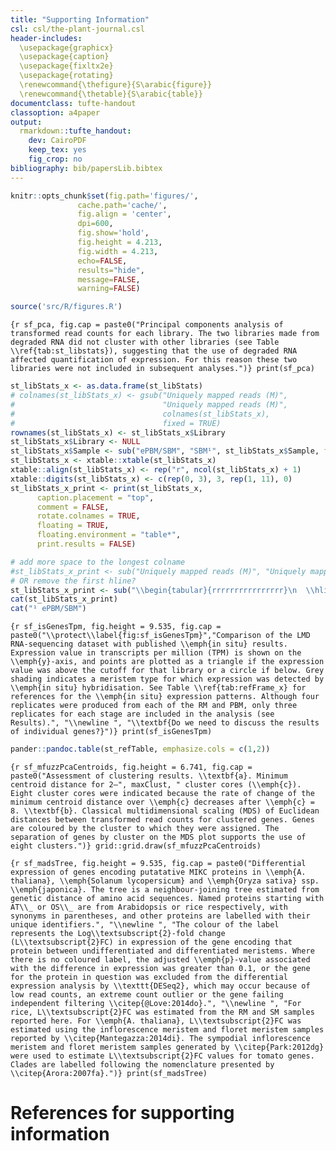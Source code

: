```yaml
---
title: "Supporting Information"
csl: csl/the-plant-journal.csl
header-includes:
  \usepackage{graphicx}
  \usepackage{caption}
  \usepackage{fixltx2e}
  \usepackage{rotating}
  \renewcommand{\thefigure}{S\arabic{figure}}
  \renewcommand{\thetable}{S\arabic{table}}
documentclass: tufte-handout
classoption: a4paper
output:
  rmarkdown::tufte_handout:
    dev: CairoPDF
    keep_tex: yes
    fig_crop: no
bibliography: bib/papersLib.bibtex
---
```


```r
knitr::opts_chunk$set(fig.path='figures/',
               cache.path='cache/',
               fig.align = 'center', 
               dpi=600,
               fig.show='hold',
               fig.height = 4.213,
               fig.width = 4.213,
               echo=FALSE,
               results="hide",
               message=FALSE,
               warning=FALSE)

source('src/R/figures.R')
```

```{r sf_pca, fig.cap = paste0("Principal components analysis of transformed read counts for each library. The two libraries made from degraded RNA did not cluster with other libraries (see Table \\ref{tab:st_libstats}), suggesting that the use of degraded RNA affected quantification of expression. For this reason these two libraries were not included in subsequent analyses.")}
print(sf_pca)
```

\clearpage
\captionof{table}{\protect\label{tab:st_libstats}Library and sequencing statistics.}

``` r
st_libStats_x <- as.data.frame(st_libStats)
# colnames(st_libStats_x) <- gsub("Uniquely mapped reads (M)",
#                                 "Uniquely mapped reads (M)",
#                                 colnames(st_libStats_x),
#                                 fixed = TRUE)
rownames(st_libStats_x) <- st_libStats_x$Library
st_libStats_x$Library <- NULL
st_libStats_x$Sample <- sub("ePBM/SBM", "SBM¹", st_libStats_x$Sample, fixed = TRUE)
st_libStats_x <- xtable::xtable(st_libStats_x)
xtable::align(st_libStats_x) <- rep("r", ncol(st_libStats_x) + 1)
xtable::digits(st_libStats_x) <- c(rep(0, 3), 3, rep(1, 11), 0)
st_libStats_x_print <- print(st_libStats_x,
      caption.placement = "top",
      comment = FALSE,
      rotate.colnames = TRUE,
      floating = TRUE,
      floating.environment = "table*",
      print.results = FALSE)

# add more space to the longest colname
#st_libStats_x_print <- sub("Uniquely mapped reads (M)", "Uniquely mapped reads (M) \\hspace{3 mm}", st_libStats_x_print, fixed = TRUE)
# OR remove the first hline?
st_libStats_x_print <- sub("\\begin{tabular}{rrrrrrrrrrrrrrrr}\n  \\hline\n", "\\begin{tabular}{rrrrrrrrrrrrrrrr}\n", st_libStats_x_print, fixed = TRUE)
cat(st_libStats_x_print)
cat("¹ ePBM/SBM")
```

\begin{figure*}
 \includegraphics{data/lmdFigure.pdf}
\caption{Placeholder for the \emph{in situ} results figure.}
\end{figure*}

```{r sf_isGenesTpm, fig.height = 9.535, fig.cap = paste0("\\protect\\label{fig:sf_isGenesTpm}","Comparison of the LMD RNA-sequencing dataset with published \\emph{in situ} results. Expression value in transcripts per million (TPM) is shown on the \\emph{y}-axis, and points are plotted as a triangle if the expression value was above the cutoff for that library or a circle if below. Grey shading indicates a meristem type for which expression was detected by \\emph{in situ} hybridisation. See Table \\ref{tab:refFrame_x} for references for the \\emph{in situ} expression patterns. Although four replicates were produced from each of the RM and PBM, only three replicates for each stage are included in the analysis (see Results).", "\\newline ", "\\textbf{Do we need to discuss the results of individual genes?}")}
print(sf_isGenesTpm)
```

\clearpage
\captionof{table}{\protect\label{tab:refFrame_x}References for Figure \ref{fig:sf_isGenesTpm}.}

```r
pander::pandoc.table(st_refTable, emphasize.cols = c(1,2))
```

```{r sf_mfuzzPcaCentroids, fig.height = 6.741, fig.cap = paste0("Assessment of clustering results. \\textbf{a}. Minimum centroid distance for 2–", maxClust, " cluster cores (\\emph{c}). Eight cluster cores were indicated because the rate of change of the minimum centroid distance over \\emph{c} decreases after \\emph{c} = 8. \\textbf{b}. Classical multidimensional scaling (MDS) of Euclidean distances between transformed read counts for clustered genes. Genes are coloured by the cluster to which they were assigned. The separation of genes by cluster on the MDS plot supports the use of eight clusters.")}
grid::grid.draw(sf_mfuzzPcaCentroids)
```

```{r sf_madsTree, fig.height = 9.535, fig.cap = paste0("Differential expression of genes encoding putatative MIKC proteins in \\emph{A. thaliana}, \\emph{Solanum lycopersicum} and \\emph{Oryza sativa} ssp. \\emph{japonica}. The tree is a neighbour-joining tree estimated from genetic distance of amino acid sequences. Named proteins starting with AT\\_ or OS\\_ are from Arabidopsis or rice respectively, with synonyms in parentheses, and other proteins are labelled with their unique identifiers.", "\\newline ", "The colour of the label represents the Log\\textsubscript{2}-fold change (L\\textsubscript{2}FC) in expression of the gene encoding that protein between undifferentiated and differentiated meristems. Where there is no coloured label, the adjusted \\emph{p}-value associated with the difference in expression was greater than 0.1, or the gene for the protein in question was excluded from the differential expression analysis by \\texttt{DESeq2}, which may occur because of low read counts, an extreme count outlier or the gene failing independent filtering \\citep{@Love:2014do}.", "\\newline ", "For rice, L\\textsubscript{2}FC was estimated from the RM and SM samples reported here. For \\emph{A. thaliana}, L\\textsubscript{2}FC was estimated using the inflorescence meristem and floret meristem samples reported by \\citep{Mantegazza:2014di}. The sympodial inflorescence meristem and floret meristem samples generated by \\citep{Park:2012dg} were used to estimate L\\textsubscript{2}FC values for tomato genes. Clades are labelled following the nomenclature presented by \\citep{Arora:2007fa}.")}
print(sf_madsTree)
```

\clearpage

# References for supporting information
